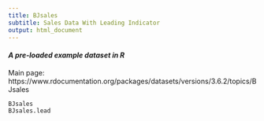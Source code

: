 ```yaml
---
title: BJsales
subtitle: Sales Data With Leading Indicator
output: html_document
---
```


#### *A pre-loaded example dataset in R*
Main page: https://www.rdocumentation.org/packages/datasets/versions/3.6.2/topics/BJsales

```r
BJsales
BJsales.lead
```
